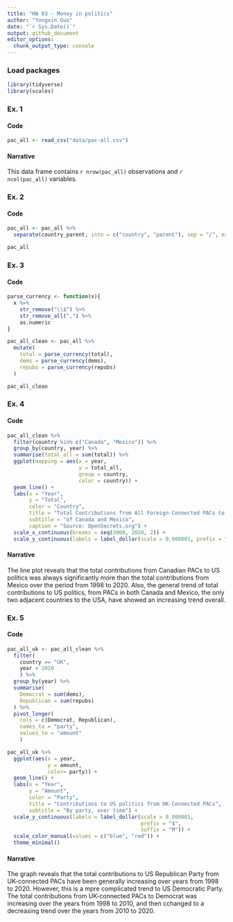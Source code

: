 ```yaml
---
title: "HW 03 - Money in politics"
author: "Yongxin Guo"
date: "`r Sys.Date()`"
output: github_document
editor_options: 
  chunk_output_type: console
---
```



### Load packages

```r
library(tidyverse)
library(scales)
```

### Ex. 1

#### Code

```r
pac_all <- read_csv("data/pac-all.csv")
```

#### Narrative

This data frame contains `r nrow(pac_all)` observations and `r ncol(pac_all)` variables.


### Ex. 2

#### Code

```r
pac_all <- pac_all %>% 
  separate(country_parent, into = c("country", "parent"), sep = "/", extra = "merge")
```

```r
pac_all
```


### Ex. 3

#### Code

```r
parse_currency <- function(x){
  x %>% 
    str_remove("\\$") %>% 
    str_remove_all(",") %>% 
    as.numeric
}

pac_all_clean <- pac_all %>% 
  mutate(
    total = parse_currency(total),
    dems = parse_currency(dems),
    repubs = parse_currency(repubs)
  )
```

```r
pac_all_clean
```


### Ex. 4

#### Code

```r
pac_all_clean %>% 
  filter(country %in% c("Canada", "Mexico")) %>% 
  group_by(country, year) %>% 
  summarise(total_all = sum(total)) %>% 
  ggplot(mapping = aes(x = year,
                       y = total_all,
                       group = country,
                       color = country)) +
  geom_line() +
  labs(x = "Year",
       y = "Total",
       color = "Country",
       title = "Total Contributions from All Foreign-Connected PACs to US Politics",
       subtitle = "of Canada and Mexico",
       caption = "Source: OpenSecrets.org") +
  scale_x_continuous(breaks = seq(2000, 2020, 2)) +
  scale_y_continuous(labels = label_dollar(scale = 0.000001, prefix = "$", suffix = "M"))
```

#### Narrative

The line plot reveals that the total contributions from Canadian PACs to US politics was always significantly more than the total contributions from Mexico over the period from 1998 to 2020. Also, the general trend of total contributions to US politics, from PACs in both Canada and Mexico, the only two adjacent countries to the USA, have showed an increasing trend overall.


### Ex. 5

#### Code

```r
pac_all_uk <- pac_all_clean %>% 
  filter(
    country == "UK",
    year < 2020
    ) %>% 
  group_by(year) %>% 
  summarise(
    Democrat = sum(dems),
    Republican = sum(repubs)
  ) %>% 
  pivot_longer(
    cols = c(Democrat, Republican),
    names_to = "party",
    values_to = "amount"
    )

pac_all_uk %>% 
  ggplot(aes(x = year,
             y = amount,
             color= party)) +
  geom_line() +
  labs(x = "Year",
       y = "Amount",
       color = "Party",
       title = "Contributions to US politics from UK-Connected PACs",
       subtitle = "By party, over time") +
  scale_y_continuous(labels = label_dollar(scale = 0.000001, 
                                           prefix = "$", 
                                           suffix = "M")) +
  scale_color_manual(values = c("blue", "red")) +
  theme_minimal()
```

#### Narrative

The graph reveals that the total contributions to US Republican Party from UK-connected PACs have been generally increasing over years from 1998 to 2020. However, this is a mpre complicated trend to US Democratic Party. The total contributions from UK-connected PACs to Democrat was increasing over the years from 1998 to 2010, and then cchanged to a decreasing trend over the years from 2010 to 2020.
